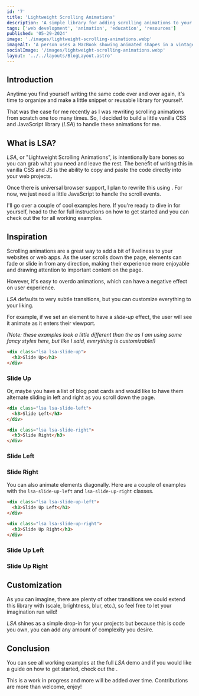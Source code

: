 ```yaml
---
id: '7'
title: 'Lightweight Scrolling Animations'
description: 'A simple library for adding scrolling animations to your web projects'
tags: ['web development', 'animation', 'education', 'resources']
published: '05-29-2024'
image: './images/lightweight-scrolling-animations.webp'
imageAlt: 'A person uses a MacBook showing animated shapes in a vintage animation studio.'
socialImage: '/images/lightweight-scrolling-animations.webp'
layout: '../../layouts/BlogLayout.astro'
---
```



<PostHeader image={headerImage} frontmatter={frontmatter} />

## Introduction

Anytime you find yourself writing the same code over and over again, it's time to organize and make a little snippet or reusable library for yourself.

That was the case for me recently as I was rewriting scrolling animations from scratch one too many times. So, I decided to build a little vanilla CSS and JavaScript library (_LSA_) to handle these animations for me.

## What is LSA?

_LSA_, or "Lightweight Scrolling Animations", is intentionally bare bones so you can grab what you need and leave the rest. The benefit of writing this in vanilla CSS and JS is the ability to copy and paste the code directly into your web projects.

Once there is universal browser support, I plan to rewrite this using <Link href="https://scroll-driven-animations.style/" text="CSS-only scroll-driven animations" newWindow={true} />. For now, we just need a little JavaScript to handle the scroll events.

I'll go over a couple of cool examples here. If you're ready to dive in for yourself, head to the <Link href="https://github.com/joshnussbaum89/lsa" text="GitHub repo" newWindow={true} /> for full instructions on how to get started and you can check out the <Link href="https://lsa-lib.netlify.app/" text="demo site" newWindow={true} /> for all working examples.

## Inspiration

Scrolling animations are a great way to add a bit of liveliness to your websites or web apps. As the user scrolls down the page, elements can fade or slide in from any direction, making their experience more enjoyable and drawing attention to important content on the page.

However, it's easy to overdo animations, which can have a negative effect on user experience.

_LSA_ defaults to very subtle transitions, but you can customize everything to your liking.

For example, if we set an element to have a _slide-up_ effect, the user will see it animate as it enters their viewport.

_(Note: these examples look a little different than the <Link href="https://lsa-lib.netlify.app/" text="demo site" newWindow={true} /> as I am using some fancy <Link href="https://tailwindcss.com" text="Tailwind" newWindow={true} /> styles here, but like I said, everything is customizable!)_

```html
<div class="lsa lsa-slide-up">
  <h3>Slide Up</h3>
</div>
```

<Card class="lsa lsa-slide-up bg-blue text-white dark:text-darkBlue my-[1lh] flex items-center justify-center">
  <h3 class="!mt-0">Slide Up</h3>
</Card>

Or, maybe you have a list of blog post cards and would like to have them alternate sliding in left and right as you scroll down the page.

```html
<div class="lsa lsa-slide-left">
  <h3>Slide Left</h3>
</div>

<div class="lsa lsa-slide-right">
  <h3>Slide Right</h3>
</div>
```

<Card class="lsa lsa-slide-left bg-blue text-white dark:text-darkBlue my-[1lh] flex items-center justify-center">
  <h3 class="!mt-0">Slide Left</h3>
</Card>
<Card class="lsa lsa-slide-right bg-blue text-white dark:text-darkBlue my-[1lh] flex items-center justify-center">
  <h3 class="!mt-0">Slide Right</h3>
</Card>

You can also animate elements diagonally. Here are a couple of examples with the `lsa-slide-up-left` and `lsa-slide-up-right` classes.

```html
<div class="lsa lsa-slide-up-left">
  <h3>Slide Up Left</h3>
</div>

<div class="lsa lsa-slide-up-right">
  <h3>Slide Up Right</h3>
</div>
```

<Card class="lsa lsa-slide-up-left bg-blue text-white dark:text-darkBlue my-[1lh] flex items-center justify-center">
  <h3 class="!mt-0">Slide Up Left</h3>
</Card>
<Card class="lsa lsa-slide-up-right bg-blue text-white dark:text-darkBlue my-[1lh flex items-center justify-center">
  <h3 class="!mt-0">Slide Up Right</h3>
</Card>

## Customization

As you can imagine, there are plenty of other transitions we could extend this library with (scale, brightness, blur, etc.), so feel free to let your imagination run wild!

_LSA_ shines as a simple drop-in for your projects but because this is code you own, you can add any amount of complexity you desire.

## Conclusion

You can see all working examples at the full _LSA_ demo <Link href="https://lsa-lib.netlify.app/" text="here" newWindow={true} /> and if you would like a guide on how to get started, check out the <Link href="https://github.com/joshnussbaum89/lsa" text="GitHub repo" newWindow={true} />.

This is a work in progress and more will be added over time. Contributions are more than welcome, enjoy!
